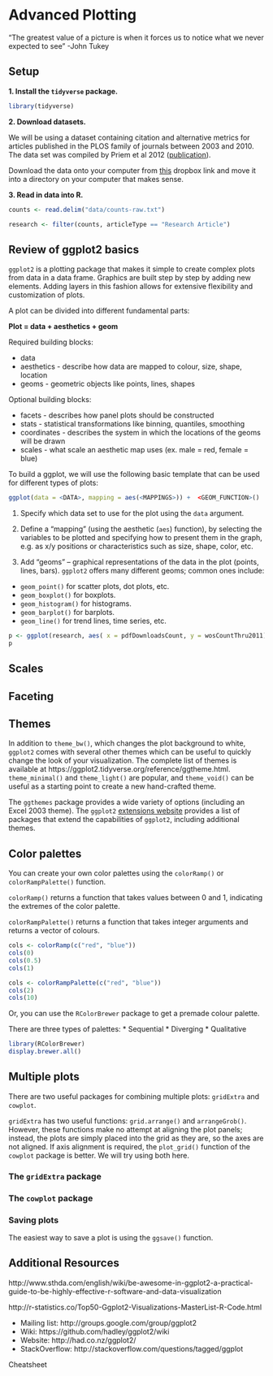 # Advanced Plotting 

"The greatest value of a picture is when it forces us to notice what we never expected to see"
-John Tukey

## Setup

**1. Install the `tidyverse` package.**

```r
library(tidyverse)
```

**2. Download datasets.**

We will be using a dataset containing citation and alternative metrics for articles published in the PLOS family of journals between 2003 and 2010. The data set was compiled by Priem et al 2012 ([publication](http://arxiv.org/abs/1203.4745)). 

Download the data onto your computer from [this](https://www.dropbox.com/s/up38z3fd4llanrb/counts-raw.txt?dl=0) dropbox link and move it into a directory on your computer that makes sense.

**3. Read in data into R.**

```r
counts <- read.delim("data/counts-raw.txt")

research <- filter(counts, articleType == "Research Article")
```




## Review of ggplot2 basics

`ggplot2` is a plotting package that makes it simple to create complex plots from data in a data frame. Graphics are built step by step by adding new elements. Adding layers in this fashion allows for extensive flexibility and customization of plots.

A plot can be divided into different fundamental parts:

**Plot = data + aesthetics + geom**

Required building blocks:

* data
* aesthetics - describe how data are mapped to colour, size, shape, location
* geoms - geometric objects like points, lines, shapes

Optional building blocks:

* facets - describes how panel plots should be constructed
* stats - statistical transformations like binning, quantiles, smoothing
* coordinates - describes the system in which the locations of the geoms will be drawn
* scales - what scale an aesthetic map uses (ex. male = red, female = blue)

To build a ggplot, we will use the following basic template that can be used for different types of plots:

```r
ggplot(data = <DATA>, mapping = aes(<MAPPINGS>)) +  <GEOM_FUNCTION>()
```
1. Specify which data set to use for the plot using the `data` argument.

2. Define a "mapping" (using the aesthetic (`aes`) function), by selecting the variables to be plotted and specifying how to present them in the graph, e.g. as x/y positions or characteristics such as size, shape, color, etc.

3. Add "geoms" – graphical representations of the data in the plot (points, lines, bars). `ggplot2` offers many different geoms; common ones include:

* `geom_point()` for scatter plots, dot plots, etc.
* `geom_boxplot()` for boxplots.
* `geom_histogram()` for histograms.
* `geom_barplot()` for barplots.
* `geom_line()` for trend lines, time series, etc. 

```r
p <- ggplot(research, aes( x = pdfDownloadsCount, y = wosCountThru2011)) + geom_point()
p
```


## Scales

## Faceting

## Themes

In addition to `theme_bw()`, which changes the plot background to white, `ggplot2` comes with several other themes which can be useful to quickly change the look of your visualization. The complete list of themes is available at https://ggplot2.tidyverse.org/reference/ggtheme.html. `theme_minimal()` and `theme_light()` are popular, and `theme_void()` can be useful as a starting point to create a new hand-crafted theme.

The `ggthemes` package provides a wide variety of options (including an Excel 2003 theme). The `ggplot2` [extensions website](https://www.ggplot2-exts.org) provides a list of packages that extend the capabilities of `ggplot2`, including additional themes.

## Color palettes

You can create your own color palettes using the `colorRamp()` or `colorRampPalette()` function. 

`colorRamp()` returns a function that takes values between 0 and 1, indicating the extremes of the color palette.

`colorRampPalette()` returns a function that takes integer arguments and returns a vector of colours. 

```r
cols <- colorRamp(c("red", "blue"))
cols(0)
cols(0.5)
cols(1)

cols <- colorRampPalette(c("red", "blue"))
cols(2)
cols(10)
```

Or, you can use the `RColorBrewer` package to get a premade colour palette.

There are three types of palettes:
* Sequential
* Diverging
* Qualitative

```r
library(RColorBrewer)
display.brewer.all()
```

## Multiple plots

There are two useful packages for combining multiple plots: `gridExtra` and `cowplot`. 

`gridExtra` has two useful functions: `grid.arrange()` and `arrangeGrob()`. However, these functions make no attempt at aligning the plot panels; instead, the plots are simply placed into the grid as they are, so the axes are not aligned. If axis alignment is required, the `plot_grid()` function of the `cowplot` package is better. We will try using both here. 

### The `gridExtra` package

### The `cowplot` package

### Saving plots

The easiest way to save a plot is using the `ggsave()` function. 


## Additional Resources

http://www.sthda.com/english/wiki/be-awesome-in-ggplot2-a-practical-guide-to-be-highly-effective-r-software-and-data-visualization

http://r-statistics.co/Top50-Ggplot2-Visualizations-MasterList-R-Code.html


* Mailing list: http://groups.google.com/group/ggplot2
* Wiki: https://github.com/hadley/ggplot2/wiki
* Website: http://had.co.nz/ggplot2/
* StackOverflow: http://stackoverflow.com/questions/tagged/ggplot

Cheatsheet



